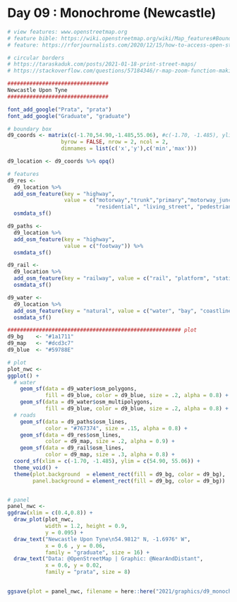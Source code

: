 # Day 09 : Monochrome (Newcastle)

```r
# view features: www.openstreetmap.org
# feature bible: https://wiki.openstreetmap.org/wiki/Map_features#Boundary_types
# feature: https://rforjournalists.com/2020/12/15/how-to-access-open-street-map-in-r/

# circular borders
# https://taraskaduk.com/posts/2021-01-18-print-street-maps/
# https://stackoverflow.com/questions/57184346/r-map-zoom-function-making-the-plot-a-circle-rather-than-a-square

################################
Newcastle Upon Tyne
################################

font_add_google("Prata", "prata")
font_add_google("Graduate", "graduate")

# boundary box
d9_coords <- matrix(c(-1.70,54.90,-1.485,55.06), #c(-1.70, -1.485), ylim = c(54.90, 55.06)
                 byrow = FALSE, nrow = 2, ncol = 2, 
                 dimnames = list(c('x','y'),c('min','max'))) 

d9_location <- d9_coords %>% opq()

# features
d9_res <- 
  d9_location %>%
  add_osm_feature(key = "highway",
                  value = c("motorway","trunk","primary","motorway_junction","trunk_link","primary_link","motorway_link",
                            "residential", "living_street", "pedestrian", "busway")) %>%
  osmdata_sf()

d9_paths <-
  d9_location %>%
  add_osm_feature(key = "highway",
                  value = c("footway")) %>%
  osmdata_sf()

d9_rail <-
  d9_location %>%
  add_osm_feature(key = "railway", value = c("rail", "platform", "station")) %>%
  osmdata_sf() 

d9_water <-
  d9_location %>%
  add_osm_feature(key = "natural", value = c("water", "bay", "coastline")) %>%
  osmdata_sf() 

####################################################### plot
d9_bg    <- "#1a1711"
d9_map   <- "#dcd3c7"
d9_blue  <- "#59788E"

# plot
plot_nwc <-
ggplot() +
  # water
    geom_sf(data = d9_water$osm_polygons,
            fill = d9_blue, color = d9_blue, size = .2, alpha = 0.8) +
    geom_sf(data = d9_water$osm_multipolygons,
            fill = d9_blue, color = d9_blue, size = .2, alpha = 0.8) +
  # roads
    geom_sf(data = d9_paths$osm_lines,
            color = "#767374", size = .15, alpha = 0.8) +
    geom_sf(data = d9_res$osm_lines,
            color = d9_map, size = .2, alpha = 0.9) +
    geom_sf(data = d9_rail$osm_lines,
            color = d9_map, size = .3, alpha = 0.8) +
  coord_sf(xlim = c(-1.70, -1.485), ylim = c(54.90, 55.06)) +
  theme_void() +
  theme(plot.background  = element_rect(fill = d9_bg, color = d9_bg),
        panel.background = element_rect(fill = d9_bg, color = d9_bg))


# panel
panel_nwc <- 
ggdraw(xlim = c(0.4,0.8)) +
  draw_plot(plot_nwc, 
            width = 1.2, height = 0.9,
            y = 0.095) +
  draw_text("Newcastle Upon Tyne\n54.9812° N, -1.6976° W",
            x = 0.6 , y = 0.06,
            family = "graduate", size = 16) +
  draw_text("Data: @OpenStreetMap | Graphic: @NearAndDistant",
            x = 0.6, y = 0.02,
            family = "prata", size = 8) 
  

ggsave(plot = panel_nwc, filename = here::here("2021/graphics/d9_monochrome_nwc.jpeg"), dpi = 360, height = 10, width = 7)

```
